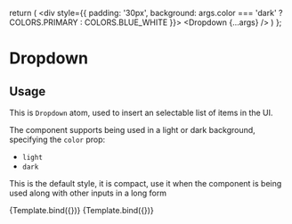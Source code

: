 <!-- Input.stories.mdx -->



<Meta title="Atoms/Dropdown" component={Dropdown} />

  return (
    <div style={{
      padding: '30px',
      background: args.color === 'dark' ? COLORS.PRIMARY : COLORS.BLUE_WHITE
    }}>
      <Dropdown {...args} />
    </div>
  )
};

# Dropdown

##  Usage

This is `Dropdown` atom, used to insert an selectable list of items in the UI.

The component supports being used in a light or dark background, specifying the `color` prop:

- `light`
- `dark`

This is the default style, it is compact, use it when the component is being used along with other inputs in a long form

<Canvas withSource="open">
  <Story
    name="light"
    args={{
      color: 'light',
      items: [{
        label: "Item 1",
        value: 1
      }, {
        label: "Item 2",
        value: 2
      }, {
        label: "Item 3",
        value: 3
      }, {
        label: "Item 4",
        value: 4
      }]
    }}
  >
    {Template.bind({})}
  </Story>
</Canvas>

<Canvas withSource="open">
  <Story
    name="dark"
    args={{
      color: 'dark',
      items: [{
        id: "item_1",
        label: "Item 1",
        value: 1
      }, {
        id: "item_2",
        label: "Item 2",
        value: 2
      }, {
        id: "item_3",
        label: "Item 3",
        value: 3
      }, {
        id: "item_4",
        label: "Item 4",
        value: 4
      }]
    }}
  >
    {Template.bind({})}
  </Story>
</Canvas>
